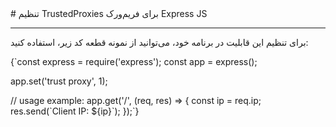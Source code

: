 

<Layout>
<Head>
<title>مستندات پیکربندی و تنظیمات TrustedProxies در Express JS - لیارا</title>
</Head>
# تنظیم TrustedProxies برای فریم‌ورک Express JS
<hr className="mb-2" />

برای تنظیم این قابلیت در برنامه خود، می‌توانید از نمونه قطعه کد زیر، استفاده کنید:

<div className="h-2" />
<div dir='ltr'>
    <Highlight className="bash">
        {`const express = require('express');
const app = express();

app.set('trust proxy', 1);

// usage example:
app.get('/', (req, res) => {
  const ip = req.ip;
  res.send(\`Client IP: \${ip}\`);
});`}
    </Highlight>
</div>
<div className="h-2" />

</Layout>